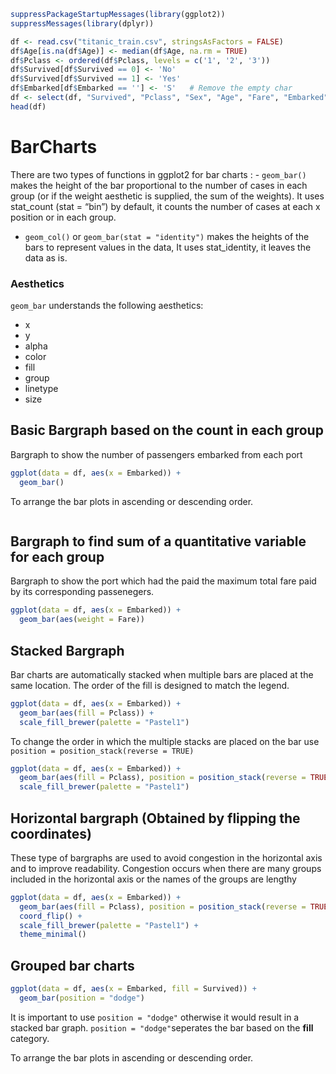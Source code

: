 
```r
suppressPackageStartupMessages(library(ggplot2))
suppressMessages(library(dplyr))
```

```r
df <- read.csv("titanic_train.csv", stringsAsFactors = FALSE)
df$Age[is.na(df$Age)] <- median(df$Age, na.rm = TRUE)
df$Pclass <- ordered(df$Pclass, levels = c('1', '2', '3'))
df$Survived[df$Survived == 0] <- 'No'
df$Survived[df$Survived == 1] <- 'Yes'
df$Embarked[df$Embarked == ''] <- 'S'   # Remove the empty char 
df <- select(df, "Survived", "Pclass", "Sex", "Age", "Fare", "Embarked")
head(df)
```


# BarCharts

There are two types of  functions in ggplot2 for bar charts : 
- `geom_bar()` makes the height of the bar proportional to the number of cases in each group (or if the weight aesthetic is supplied, the sum of the weights). It uses stat_count (stat = "bin") by default, it counts the number of cases at each x position or in each group.

- `geom_col()` or `geom_bar(stat = "identity")` makes the heights of the bars to represent values in the data,  It uses stat_identity, it leaves the data as is.

### Aesthetics

`geom_bar` understands the following aesthetics:

- x
- y
- alpha
- color
- fill
- group
- linetype
- size

## Basic Bargraph based on the count in each group

Bargraph to show the number of passengers embarked from each port

```r
ggplot(data = df, aes(x = Embarked)) +
  geom_bar()
```

To arrange the bar plots in ascending or descending order.

```r

```


## Bargraph to find sum of a quantitative variable for each group
Bargraph to show the port which had the paid the maximum total fare paid by its corresponding passenegers.

```r
ggplot(data = df, aes(x = Embarked)) +
  geom_bar(aes(weight = Fare))
```

## Stacked Bargraph

Bar charts are automatically stacked when multiple bars are placed at the same location. The order of the fill is designed to match the legend.

```r
ggplot(data = df, aes(x = Embarked)) +
  geom_bar(aes(fill = Pclass)) +
  scale_fill_brewer(palette = "Pastel1")
```

To change the order in which the multiple stacks are placed on the bar use
`position = position_stack(reverse = TRUE)`

```r
ggplot(data = df, aes(x = Embarked)) +
  geom_bar(aes(fill = Pclass), position = position_stack(reverse = TRUE)) +
  scale_fill_brewer(palette = "Pastel1") 
```

## Horizontal bargraph (Obtained by flipping the coordinates)

These type of bargraphs are used to avoid congestion in the horizontal axis and to improve readability. Congestion occurs when there are many groups included
in the horizontal axis or the names of the groups are lengthy

```r
ggplot(data = df, aes(x = Embarked)) +
  geom_bar(aes(fill = Pclass), position = position_stack(reverse = TRUE)) +
  coord_flip() +
  scale_fill_brewer(palette = "Pastel1") +
  theme_minimal()
```


## Grouped bar charts

```r
ggplot(data = df, aes(x = Embarked, fill = Survived)) +
  geom_bar(position = "dodge")
```

It is important to use `position = "dodge"` otherwise it would result in a stacked bar graph. `position = "dodge"`seperates the bar based on the __fill__ category.


To arrange the bar plots in ascending or descending order.

```r

```



